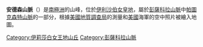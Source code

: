 {{Coord|84|30|S|64|0|W|display=title}}

'''安德森山脈'''（{{lang-en|Anderson Hills}}）是[[南極洲|南極洲]]的山峰，位於[[伊利沙伯女皇地|伊利沙伯女皇地]]，屬於[[彭薩科拉山脈|彭薩科拉山脈]]中[[帕圖克森特山脈|帕圖克森特山脈]]的一部分，根據[[美國地質調查局|美國地質調查局]]的測量和[[美國|美國]]海軍的空中照片被繪入地圖。

{{DEFAULTSORT:Anderson Hills}}
[[Category:伊莉莎白女王地山丘|Category:伊莉莎白女王地山丘]]
[[Category:彭薩科拉山脈|Category:彭薩科拉山脈]]


{{QueenElizabethLand-geo-stub}}